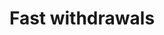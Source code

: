 ---
title: 'Fast withdrawals'
description: 'Learn how to configure fast withdrawals on your Orbit chain'
author: 
sme: 
content_type: how-to
---